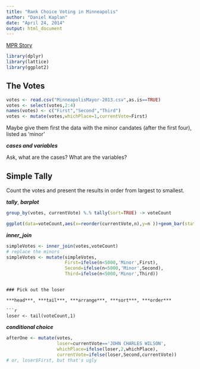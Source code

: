 ```yaml
---
title: "Rank Choice Voting in Minneapolis"
author: "Daniel Kaplan"
date: "April 24, 2014"
output: html_document
---
```




[MPR Story](http://minnesota.publicradio.org/display/web/2013/11/22/politics/ranked-choice-vote-count-programmers)

```r
library(dplyr)
library(lattice)
library(ggplot2)
```

## The Votes

```r
votes <- read.csv("MinneapolisMayor-2013.csv",as.is==TRUE)
votes <- select(votes,2:4)
names(votes) <- c("First","Second","Third")
votes <- mutate(votes,whichPlace=1,currentVote=First)
```

Maybe give them first the data with the minor candates (after the first four), listed as 'minor'

***cases and variables***

Ask, what are the cases?  What are the variables?


## Simple Tally

Count the votes and present the results in order from largest to smallest.

***tally***, ***barplot***
```r
group_by(votes, currentVote) %.% tally(sort=TRUE) -> voteCount
```

```r
ggplot(data=voteCount,aes(x=reorder(currentVote,n),y=n ))+geom_bar(stat='identity',position=position_stack(width=.9)) + theme(axis.text.x=element_text(angle=60,hjust=1)) 
```

***inner_join***

```r
simpleVotes <- inner_join(votes,voteCount)
# replace the minors
simpleVotes <- mutate(simpleVotes,
                      First=ifelse(n<5000,'Minor',First),
                      Second=ifelse(n<5000,'Minor',Second),
                      Third=ifelse(n<5000,'Minor',Third))
```
```

### Pick out the loser

***head***, ***tail***, ***arrange***, ***sort***, ***order***

```r
loser <- tail(voteCount,1)
```

***conditional choice***

```r
afterOne <- mutate(votes, 
                   loser=currentVote=='JOHN CHARLES WILSON',
                   whichPlace=ifelse(loser,2,whichPlace),
                   currentVote=ifelse(loser,Second,currentVote))
# or, loser$First, but that's ugly
```